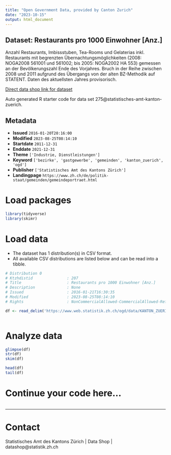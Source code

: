 ```yaml
---
title: "Open Government Data, provided by Canton Zurich"
date: "2023-10-15"
output: html_document
---
```


## Dataset: Restaurants pro 1000 Einwohner [Anz.]

Anzahl Restaurants, Imbissstuben, Tea-Rooms und Gelaterias inkl. Restaurants mit begrenzten Übernachtungsmöglichkeiten (2008: NOGA2008 561001 und 561002; bis 2005: NOGA2002 HA 553) gemessen an der Bevölkerungszahl Ende des Vorjahres. Bruch in der Reihe zwischen 2008 und 2011 aufgrund des Übergangs von der alten BZ-Methodik auf STATENT. Daten des aktuellsten Jahres provisorisch.

[Direct data shop link for dataset](https://www.zh.ch/de/politik-staat/statistik-daten/datenkatalog.html#/datasets/275@statistisches-amt-kanton-zuerich)

Auto generated R starter code for data set 275@statistisches-amt-kanton-zuerich.

## Metadata

- **Issued** `2016-01-20T20:16:00`
- **Modified** `2023-08-25T08:14:10`
- **Startdate** `2011-12-31`
- **Enddate** `2021-12-31`
- **Theme** `['Industrie, Dienstleistungen']`
- **Keyword** `['bezirke', 'gastgewerbe', 'gemeinden', 'kanton_zuerich', 'ogd']`
- **Publisher** `['Statistisches Amt des Kantons Zürich']`
- **Landingpage** `https://www.zh.ch/de/politik-staat/gemeinden/gemeindeportraet.html`


# Load packages

```r

library(tidyverse)
library(skimr)

```

# Load data

-   The dataset has 1 distribution(s) in CSV format.
-   All available CSV distributions are listed below and can be read into a tibble.

```r

# Distribution 0
# Ktzhdistid               : 207
# Title                    : Restaurants pro 1000 Einwohner [Anz.]
# Description              : None
# Issued                   : 2016-01-21T16:30:35
# Modified                 : 2023-08-25T08:14:10
# Rights                   : NonCommercialAllowed-CommercialAllowed-ReferenceRequired

df <- read_delim('https://www.web.statistik.zh.ch/ogd/data/KANTON_ZUERICH_305.csv')



```

# Analyze data

```r

glimpse(df)
str(df)
skim(df)

head(df)
tail(df)

```

# Continue your code here...

```r

```

------------------------------------------------------------------------

# Contact

Statistisches Amt des Kantons Zürich | Data Shop | datashop@statistik.zh.ch

